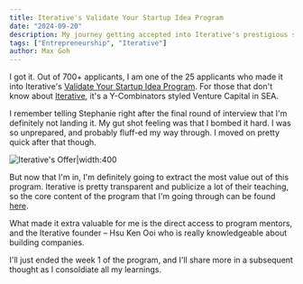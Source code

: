 ```yaml
---
title: Iterative's Validate Your Startup Idea Program
date: "2024-09-20"
description: My journey getting accepted into Iterative's prestigious startup validation program
tags: ["Entrepreneurship", "Iterative"]
author: Max Goh
---
```


I got it. Out of 700+ applicants, I am one of the 25 applicants who made it into Iterative's [Validate Your Startup Idea Program](https://www.iterative.vc/validate-your-startup-idea). For those that don't know about [Iterative](https://www.iterative.vc/), it's a Y-Combinators styled Venture Capital in SEA.

I remember telling Stephanie right after the final round of interview that I'm definitely not landing it. My gut shot feeling was that I bombed it hard. I was so unprepared, and probably fluff-ed my way through. I moved on pretty quick after that though.

![Iterative's Offer|width:400](/blog-assets/iterative-screenshot.jpg)

But now that I'm in, I'm definitely going to extract the most value out of this program. Iterative is pretty transparent and publicize a lot of their teaching, so the core content of the program that I'm going through can be found [here](https://academy.iterative.vc/spaces/16499724/content).

What made it extra valuable for me is the direct access to program mentors, and the Iterative founder – Hsu Ken Ooi who is really knowledgeable about building companies.

I'll just ended the week 1 of the program, and I'll share more in a subsequent thought as I consoldiate all my learnings.

